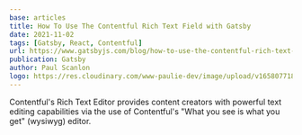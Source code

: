 ```yaml
---
base: articles
title: How To Use The Contentful Rich Text Field with Gatsby
date: 2021-11-02
tags: [Gatsby, React, Contentful]
url: https://www.gatsbyjs.com/blog/how-to-use-the-contentful-rich-text-field-with-gatsby
publication: Gatsby
author: Paul Scanlon
logo: https://res.cloudinary.com/www-paulie-dev/image/upload/v1658077182/paulie.dev/Logos/gatsby-logo_dgbkjm.png
---
```


Contentful's Rich Text Editor provides content creators with powerful text editing capabilities via the use of
Contentful's "What you see is what you get" (wysiwyg) editor.
